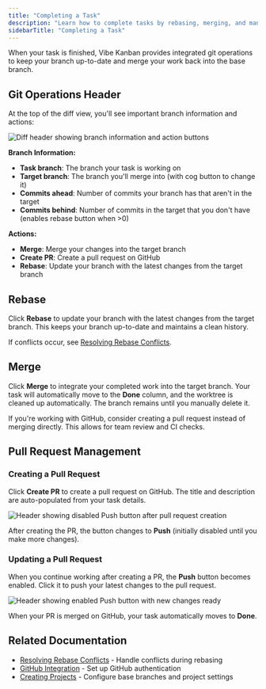 ```yaml
---
title: "Completing a Task"
description: "Learn how to complete tasks by rebasing, merging, and managing pull requests directly from Vibe Kanban"
sidebarTitle: "Completing a Task"
---
```


When your task is finished, Vibe Kanban provides integrated git operations to keep your branch up-to-date and merge your work back into the base branch.

## Git Operations Header

At the top of the diff view, you'll see important branch information and actions:

<Frame>
<img src="/images/vk-diff-header.png" alt="Diff header showing branch information and action buttons" />
</Frame>

**Branch Information:**
- **Task branch**: The branch your task is working on
- **Target branch**: The branch you'll merge into (with cog button to change it)
- **Commits ahead**: Number of commits your branch has that aren't in the target
- **Commits behind**: Number of commits in the target that you don't have (enables rebase button when >0)

**Actions:**
- **Merge**: Merge your changes into the target branch
- **Create PR**: Create a pull request on GitHub
- **Rebase**: Update your branch with the latest changes from the target branch

## Rebase

Click **Rebase** to update your branch with the latest changes from the target branch. This keeps your branch up-to-date and maintains a clean history.

If conflicts occur, see [Resolving Rebase Conflicts](/core-features/resolving-rebase-conflicts).

## Merge

Click **Merge** to integrate your completed work into the target branch. Your task will automatically move to the **Done** column, and the worktree is cleaned up automatically. The branch remains until you manually delete it.

<Tip>
If you're working with GitHub, consider creating a pull request instead of merging directly. This allows for team review and CI checks.
</Tip>

## Pull Request Management

### Creating a Pull Request

Click **Create PR** to create a pull request on GitHub. The title and description are auto-populated from your task details.

<Frame>
<img src="/images/vk-pr-open.png" alt="Header showing disabled Push button after pull request creation" />
</Frame>

After creating the PR, the button changes to **Push** (initially disabled until you make more changes).

### Updating a Pull Request

When you continue working after creating a PR, the **Push** button becomes enabled. Click it to push your latest changes to the pull request.

<Frame>
<img src="/images/vk-pr-with-push.png" alt="Header showing enabled Push button with new changes ready" />
</Frame>

When your PR is merged on GitHub, your task automatically moves to **Done**.

## Related Documentation

- [Resolving Rebase Conflicts](/core-features/resolving-rebase-conflicts) - Handle conflicts during rebasing
- [GitHub Integration](/integrations/github-integration) - Set up GitHub authentication
- [Creating Projects](/core-features/creating-projects) - Configure base branches and project settings
